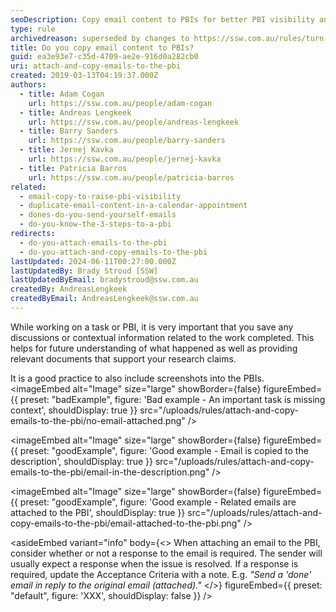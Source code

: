 ```yaml
---
seoDescription: Copy email content to PBIs for better PBI visibility and easier future reference.
type: rule
archivedreason: superseded by changes to https://ssw.com.au/rules/turn-emails-into-pbis
title: Do you copy email content to PBIs?
guid: ea3e93e7-c35d-4709-ae2e-916d0a282cb0
uri: attach-and-copy-emails-to-the-pbi
created: 2019-03-13T04:19:37.000Z
authors:
  - title: Adam Cogan
    url: https://ssw.com.au/people/adam-cogan
  - title: Andreas Lengkeek
    url: https://ssw.com.au/people/andreas-lengkeek
  - title: Barry Sanders
    url: https://ssw.com.au/people/barry-sanders
  - title: Jernej Kavka
    url: https://ssw.com.au/people/jernej-kavka
  - title: Patricia Barros
    url: https://ssw.com.au/people/patricia-barros
related:
  - email-copy-to-raise-pbi-visibility
  - duplicate-email-content-in-a-calendar-appointment
  - dones-do-you-send-yourself-emails
  - do-you-know-the-3-steps-to-a-pbi
redirects:
  - do-you-attach-emails-to-the-pbi
  - do-you-attach-and-copy-emails-to-the-pbi
lastUpdated: 2024-06-11T00:27:00.000Z
lastUpdatedBy: Brady Stroud [SSW]
lastUpdatedByEmail: bradystroud@ssw.com.au
createdBy: AndreasLengkeek
createdByEmail: AndreasLengkeek@ssw.com.au
---
```


While working on a task or PBI, it is very important that you save any discussions or contextual information related to the work completed. This helps for future understanding of what happened as well as providing relevant documents that support your research claims.

It is a good practice to also include screenshots into the PBIs.
<imageEmbed
  alt="Image"
  size="large"
  showBorder={false}
  figureEmbed={{
    preset: "badExample",
    figure: 'Bad example - An important task is missing context',
    shouldDisplay: true
  }}
  src="/uploads/rules/attach-and-copy-emails-to-the-pbi/no-email-attached.png"
/>

<imageEmbed
  alt="Image"
  size="large"
  showBorder={false}
  figureEmbed={{
    preset: "goodExample",
    figure: 'Good example - Email is copied to the description',
    shouldDisplay: true
  }}
  src="/uploads/rules/attach-and-copy-emails-to-the-pbi/email-in-the-description.png"
/>

<imageEmbed
  alt="Image"
  size="large"
  showBorder={false}
  figureEmbed={{
    preset: "goodExample",
    figure: 'Good example - Related emails are attached to the PBI',
    shouldDisplay: true
  }}
  src="/uploads/rules/attach-and-copy-emails-to-the-pbi/email-attached-to-the-pbi.png"
/>

<asideEmbed
  variant="info"
  body={<>
    When attaching an email to the PBI, consider whether or not a response to the email is required. The sender will usually expect a response when the issue is resolved. If a response is required, update the Acceptance Criteria with a note. E.g. _"Send a 'done' email in reply to the original email (attached)."_
  </>}
  figureEmbed={{
    preset: "default",
    figure: 'XXX',
    shouldDisplay: false
  }}
/>
